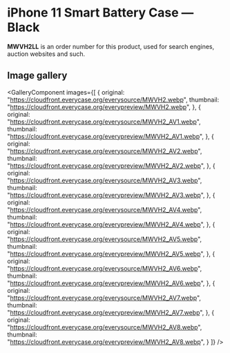 
# iPhone 11 Smart Battery Case — Black

<Callout type='info' emoji='👉🏻'>**MWVH2LL** is an order number for this product, used for search engines, auction websites and such.</Callout>

## Image gallery

<GalleryComponent
    images={[
      {
        original: "https://cloudfront.everycase.org/everysource/MWVH2.webp",
        thumbnail: "https://cloudfront.everycase.org/everypreview/MWVH2.webp",
      },
      {
        original: "https://cloudfront.everycase.org/everysource/MWVH2_AV1.webp",
        thumbnail: "https://cloudfront.everycase.org/everypreview/MWVH2_AV1.webp",
      },
      {
        original: "https://cloudfront.everycase.org/everysource/MWVH2_AV2.webp",
        thumbnail: "https://cloudfront.everycase.org/everypreview/MWVH2_AV2.webp",
      },
      {
        original: "https://cloudfront.everycase.org/everysource/MWVH2_AV3.webp",
        thumbnail: "https://cloudfront.everycase.org/everypreview/MWVH2_AV3.webp",
      },
      {
        original: "https://cloudfront.everycase.org/everysource/MWVH2_AV4.webp",
        thumbnail: "https://cloudfront.everycase.org/everypreview/MWVH2_AV4.webp",
      },
      {
        original: "https://cloudfront.everycase.org/everysource/MWVH2_AV5.webp",
        thumbnail: "https://cloudfront.everycase.org/everypreview/MWVH2_AV5.webp",
      },
      {
        original: "https://cloudfront.everycase.org/everysource/MWVH2_AV6.webp",
        thumbnail: "https://cloudfront.everycase.org/everypreview/MWVH2_AV6.webp",
      },
      {
        original: "https://cloudfront.everycase.org/everysource/MWVH2_AV7.webp",
        thumbnail: "https://cloudfront.everycase.org/everypreview/MWVH2_AV7.webp",
      },
      {
        original: "https://cloudfront.everycase.org/everysource/MWVH2_AV8.webp",
        thumbnail: "https://cloudfront.everycase.org/everypreview/MWVH2_AV8.webp",
      }
    ]}
  />
